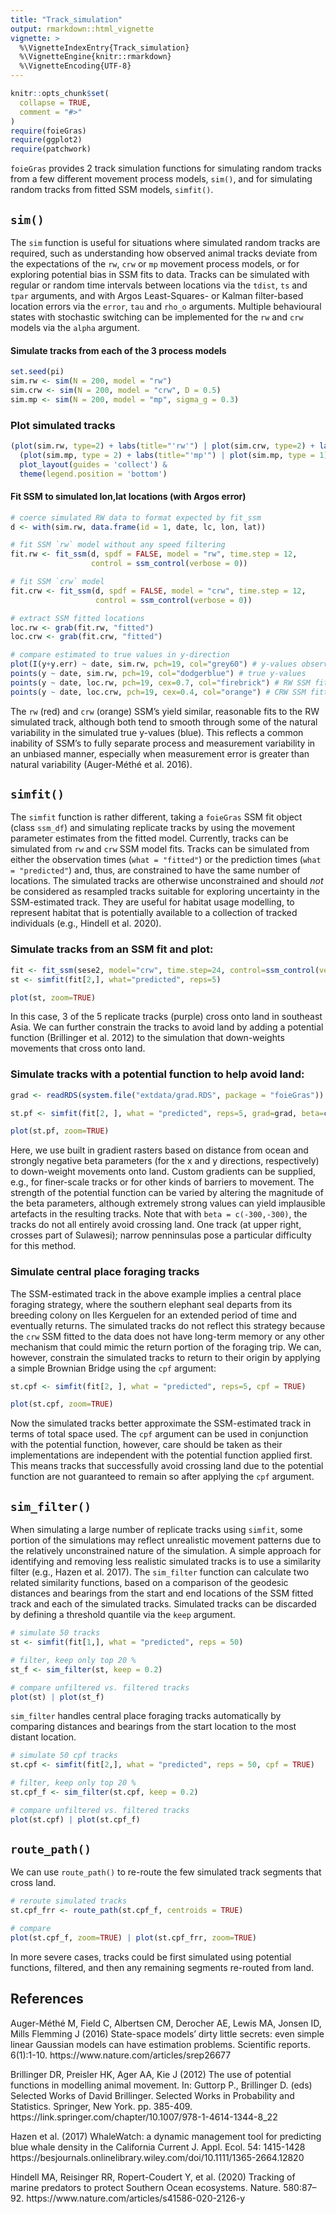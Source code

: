 ```yaml
---
title: "Track_simulation"
output: rmarkdown::html_vignette
vignette: >
  %\VignetteIndexEntry{Track_simulation}
  %\VignetteEngine{knitr::rmarkdown}
  %\VignetteEncoding{UTF-8}
---
```


```r
knitr::opts_chunk$set(
  collapse = TRUE,
  comment = "#>"
)
require(foieGras)
require(ggplot2)
require(patchwork)
```
`foieGras` provides 2 track simulation functions for simulating random tracks from a few different movement process models, `sim()`, and for simulating random tracks from fitted SSM models, `simfit()`. 

## `sim()`
The `sim` function is useful for situations where simulated random tracks are required, such as understanding how observed animal tracks deviate from the expectations of the `rw`, `crw` or `mp` movement process models, or for exploring potential bias in SSM fits to data. Tracks can be simulated with regular or random time intervals between locations via the `tdist`, `ts` and `tpar` arguments, and with Argos Least-Squares- or Kalman filter-based location errors via the `error`, `tau` and `rho_o` arguments. Multiple behavioural states with stochastic switching can be implemented for the `rw` and `crw` models via the `alpha` argument.

#### Simulate tracks from each of the 3 process models
```r
set.seed(pi)
sim.rw <- sim(N = 200, model = "rw")
sim.crw <- sim(N = 200, model = "crw", D = 0.5)
sim.mp <- sim(N = 200, model = "mp", sigma_g = 0.3)
```

### Plot simulated tracks
```r
(plot(sim.rw, type=2) + labs(title="'rw'") | plot(sim.crw, type=2) + labs(title="'crw'")) / 
  (plot(sim.mp, type = 2) + labs(title="'mp'") | plot(sim.mp, type = 1)) + 
  plot_layout(guides = 'collect') & 
  theme(legend.position = 'bottom')
```

#### Fit SSM to simulated lon,lat locations (with Argos error)
```r
# coerce simulated RW data to format expected by fit_ssm
d <- with(sim.rw, data.frame(id = 1, date, lc, lon, lat))

# fit SSM `rw` model without any speed filtering
fit.rw <- fit_ssm(d, spdf = FALSE, model = "rw", time.step = 12, 
                  control = ssm_control(verbose = 0))

# fit SSM `crw` model
fit.crw <- fit_ssm(d, spdf = FALSE, model = "crw", time.step = 12, 
                   control = ssm_control(verbose = 0))

# extract SSM fitted locations
loc.rw <- grab(fit.rw, "fitted")
loc.crw <- grab(fit.crw, "fitted")
```

```r
# compare estimated to true values in y-direction
plot(I(y+y.err) ~ date, sim.rw, pch=19, col="grey60") # y-values observed with Argos error
points(y ~ date, sim.rw, pch=19, col="dodgerblue") # true y-values
points(y ~ date, loc.rw, pch=19, cex=0.7, col="firebrick") # RW SSM fitted y
points(y ~ date, loc.crw, pch=19, cex=0.4, col="orange") # CRW SSM fitted y
```
The `rw` (red) and `crw` (orange) SSM's yield similar, reasonable fits to the RW simulated track, although both tend to smooth through some of the natural variability in the simulated true y-values (blue). This reflects a common inability of SSM's to fully separate process and measurement variability in an unbiased manner, especially when measurement error is greater than natural variability (Auger-Méthé et al. 2016).

## `simfit()`
The `simfit` function is rather different, taking a `foieGras` SSM fit object (class `ssm_df`) and simulating replicate tracks by using the movement parameter estimates from the fitted model. Currently, tracks can be simulated from `rw` and `crw` SSM model fits. Tracks can be simulated from either the observation times (`what = "fitted"`) or the prediction times (`what = "predicted"`) and, thus, are constrained to have the same number of locations. The simulated tracks are otherwise unconstrained and should *not* be considered as resampled tracks suitable for exploring uncertainty in the SSM-estimated track. They are useful for habitat usage modelling, to represent habitat that is potentially available to a collection of tracked individuals (e.g., Hindell et al. 2020). 

### Simulate tracks from an SSM fit and plot:
```r
fit <- fit_ssm(sese2, model="crw", time.step=24, control=ssm_control(verbose=0))
st <- simfit(fit[2,], what="predicted", reps=5)

plot(st, zoom=TRUE)
```

In this case, 3 of the 5 replicate tracks (purple) cross onto land in southeast Asia. We can further constrain the tracks to avoid land by adding a potential function (Brillinger et al. 2012) to the simulation that down-weights movements that cross onto land. 

### Simulate tracks with a potential function to help avoid land:
```r
grad <- readRDS(system.file("extdata/grad.RDS", package = "foieGras"))

st.pf <- simfit(fit[2, ], what = "predicted", reps=5, grad=grad, beta=c(-300,-300))

plot(st.pf, zoom=TRUE)
```

Here, we use built in gradient rasters based on distance from ocean and strongly negative beta parameters (for the x and y directions, respectively) to down-weight movements onto land. Custom gradients can be supplied, e.g., for finer-scale tracks or for other kinds of barriers to movement. The strength of the potential function can be varied by altering the magnitude of the beta parameters, although extremely strong values can yield implausible artefacts in the resulting tracks. Note that with `beta = c(-300,-300)`, the tracks do not all entirely avoid crossing land. One track (at upper right, crosses part of Sulawesi); narrow penninsulas pose a particular difficulty for this method.

### Simulate central place foraging tracks
The SSM-estimated track in the above example implies a central place foraging strategy, where the southern elephant seal departs from its breeding colony on Iles Kerguelen for an extended period of time and eventually returns. The simulated tracks do not reflect this strategy because the `crw` SSM fitted to the data does not have long-term memory or any other mechanism that could mimic the return portion of the foraging trip. We can, however, constrain the simulated tracks to return to their origin by applying a simple Brownian Bridge using the `cpf` argument:
```r
st.cpf <- simfit(fit[2, ], what = "predicted", reps=5, cpf = TRUE)

plot(st.cpf, zoom=TRUE)
```

Now the simulated tracks better approximate the SSM-estimated track in terms of total space used. The `cpf` argument can be used in conjunction with the potential function, however, care should be taken as their implementations are independent with the potential function applied first. This means tracks that successfully avoid crossing land due to the potential function are not guaranteed to remain so after applying the `cpf` argument.

## `sim_filter()`
When simulating a large number of replicate tracks using `simfit`, some portion of the simulations may reflect unrealistic movement patterns due to the relatively unconstrained nature of the simulation. A simple approach for identifying and removing less realistic simulated tracks is to use a similarity filter (e.g., Hazen et al. 2017). The `sim_filter` function can calculate two related similarity functions, based on a comparison of the geodesic distances and bearings from the start and end locations of the SSM fitted track and each of the simulated tracks. Simulated tracks can be discarded by defining a threshold quantile via the `keep` argument.
```r
# simulate 50 tracks
st <- simfit(fit[1,], what = "predicted", reps = 50)

# filter, keep only top 20 %
st_f <- sim_filter(st, keep = 0.2)

# compare unfiltered vs. filtered tracks
plot(st) | plot(st_f)
```

`sim_filter` handles central place foraging tracks automatically by comparing distances and bearings from the start location to the most distant location.
```r
# simulate 50 cpf tracks
st.cpf <- simfit(fit[2,], what = "predicted", reps = 50, cpf = TRUE)

# filter, keep only top 20 %
st.cpf_f <- sim_filter(st.cpf, keep = 0.2)

# compare unfiltered vs. filtered tracks
plot(st.cpf) | plot(st.cpf_f)
```

## `route_path()` 
We can use `route_path()` to re-route the few simulated track segments that cross land. 
```r
# reroute simulated tracks
st.cpf_frr <- route_path(st.cpf_f, centroids = TRUE)

# compare
plot(st.cpf_f, zoom=TRUE) | plot(st.cpf_frr, zoom=TRUE)
```
In more severe cases, tracks could be first simulated using potential functions, filtered, and then any remaining segments re-routed from land.

## References
Auger-Méthé M, Field C, Albertsen CM, Derocher AE, Lewis MA, Jonsen ID, Mills Flemming J (2016) State-space models’ dirty little secrets: even simple linear Gaussian models can have estimation problems. Scientific reports. 6(1):1-10. https://www.nature.com/articles/srep26677

Brillinger DR, Preisler HK, Ager AA, Kie J (2012) The use of potential functions in modelling animal movement. In: Guttorp P., Brillinger D. (eds) Selected Works of David Brillinger. Selected Works in Probability and Statistics. Springer, New York. pp. 385-409. https://link.springer.com/chapter/10.1007/978-1-4614-1344-8_22

Hazen et al. (2017) WhaleWatch: a dynamic management tool for predicting blue whale density in the California Current J. Appl. Ecol. 54: 1415-1428 https://besjournals.onlinelibrary.wiley.com/doi/10.1111/1365-2664.12820

Hindell MA, Reisinger RR, Ropert-Coudert Y, et al. (2020) Tracking of marine predators to protect Southern Ocean ecosystems. Nature. 580:87–92. https://www.nature.com/articles/s41586-020-2126-y